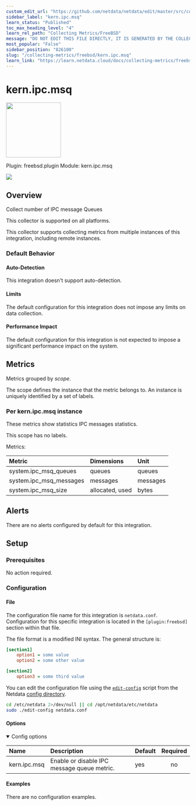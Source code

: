 ```yaml
---
custom_edit_url: "https://github.com/netdata/netdata/edit/master/src/collectors/freebsd.plugin/metadata.yaml"
sidebar_label: "kern.ipc.msq"
learn_status: "Published"
toc_max_heading_level: "4"
learn_rel_path: "Collecting Metrics/FreeBSD"
message: "DO NOT EDIT THIS FILE DIRECTLY, IT IS GENERATED BY THE COLLECTOR'S metadata.yaml FILE"
most_popular: "False"
sidebar_position: "826100"
slug: "/collecting-metrics/freebsd/kern.ipc.msq"
learn_link: "https://learn.netdata.cloud/docs/collecting-metrics/freebsd/kern.ipc.msq"
---
```



# kern.ipc.msq


<img src="https://netdata.cloud/img/freebsd.svg" width="150"/>


Plugin: freebsd.plugin
Module: kern.ipc.msq

<img src="https://img.shields.io/badge/maintained%20by-Netdata-%2300ab44" />

## Overview

Collect number of IPC message Queues



This collector is supported on all platforms.

This collector supports collecting metrics from multiple instances of this integration, including remote instances.


### Default Behavior

#### Auto-Detection

This integration doesn't support auto-detection.

#### Limits

The default configuration for this integration does not impose any limits on data collection.

#### Performance Impact

The default configuration for this integration is not expected to impose a significant performance impact on the system.


## Metrics

Metrics grouped by *scope*.

The scope defines the instance that the metric belongs to. An instance is uniquely identified by a set of labels.



### Per kern.ipc.msq instance

These metrics show statistics IPC messages statistics.

This scope has no labels.

Metrics:

| Metric | Dimensions | Unit |
|:------|:----------|:----|
| system.ipc_msq_queues | queues | queues |
| system.ipc_msq_messages | messages | messages |
| system.ipc_msq_size | allocated, used | bytes |



## Alerts

There are no alerts configured by default for this integration.


## Setup

### Prerequisites

No action required.

### Configuration

#### File

The configuration file name for this integration is `netdata.conf`.
Configuration for this specific integration is located in the `[plugin:freebsd]` section within that file.

The file format is a modified INI syntax. The general structure is:

```ini
[section1]
    option1 = some value
    option2 = some other value

[section2]
    option3 = some third value
```
You can edit the configuration file using the [`edit-config`](/docs/netdata-agent/configuration#edit-a-configuration-file-using-edit-config) script from the
Netdata [config directory](/docs/netdata-agent/configuration#the-netdata-config-directory).

```bash
cd /etc/netdata 2>/dev/null || cd /opt/netdata/etc/netdata
sudo ./edit-config netdata.conf
```
#### Options



<details open>
<summary>Config options</summary>

| Name | Description | Default | Required |
|:----|:-----------|:-------|:--------:|
| kern.ipc.msq | Enable or disable IPC message queue metric. | yes | no |

</details>

#### Examples
There are no configuration examples.


